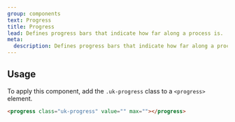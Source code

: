 ```yaml
---
group: components
text: Progress
title: Progress
lead: Defines progress bars that indicate how far along a process is.
meta:
  description: Defines progress bars that indicate how far along a process is.
---
```



## Usage

To apply this component, add the `.uk-progress` class to a `<progress>` element.

```html
<progress class="uk-progress" value="" max=""></progress>
```

<Snippet component="progress.basic" />